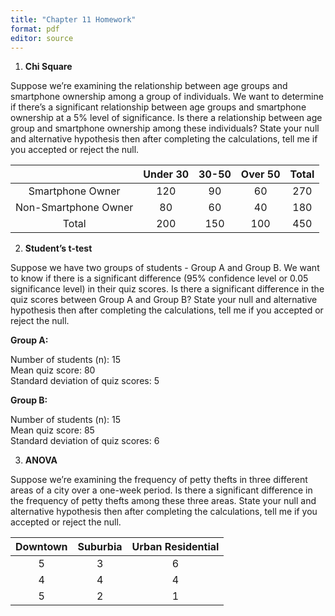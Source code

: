 ```yaml
---
title: "Chapter 11 Homework"
format: pdf
editor: source
---
```




1) **Chi Square** 

Suppose we're examining the relationship between age groups and smartphone ownership among a group of individuals. We want to determine if there's a significant relationship between age groups and smartphone ownership at a 5% level of significance. Is there a relationship between age group and smartphone ownership among these individuals? State your null and alternative hypothesis then after completing the calculations, tell me if you accepted or reject the null. 


|  | Under 30| 30-50 | Over 50 | Total
|:------:|:------:|:------:|:------:|:------:|
| Smartphone Owner    | 120   |  90 |   60   | 270
| Non-Smartphone Owner     | 80  |   60 |  40   | 180
| Total    | 200  | 150 |   100  | 450



\pagebreak

2) **Student's t-test** 


Suppose we have two groups of students - Group A and Group B. We want to know if there is a significant difference (95% confidence level or 0.05 significance level) in their quiz scores. Is there a significant difference in the quiz scores between Group A and Group B? State your null and alternative hypothesis then after completing the calculations, tell me if you accepted or reject the null. 

**Group A:**

Number of students (n): 15  
Mean quiz score: 80  
Standard deviation of quiz scores: 5  

**Group B:**

Number of students (n): 15  
Mean quiz score: 85  
Standard deviation of quiz scores: 6  

 

\pagebreak


3) **ANOVA**

Suppose we're examining the frequency of petty thefts in three different areas of a city over a one-week period. Is there a significant difference in the frequency of petty thefts among these three areas. State your null and alternative hypothesis then after completing the calculations, tell me if you accepted or reject the null. 

| Downtown| Suburbia | Urban Residential | 
|:------:|:------:|:------:|
| 5   |  3 |   6   | 
| 4  |   4 |  4   | 
| 5  | 2 |   1  




